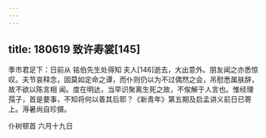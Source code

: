 ```yaml
---
---
---
```

title: 180619 致许寿裳[145]
---




季巿君足下：日前从 铭伯先生处得知 夫人[146]逝去，大出意外。朋友闻之亦悉惊叹。夫节哀释念，固莫如定命之谭，而仆则仍以为不过偶然之会，吊慰悉属肤辞，故不欲以陈言相 闻。度在明达，当早识聚离生死之故，不俟解于人言也。惟经理孺子，首是要事，不知将何以善其后耶？《新青年》第五期及启孟讲义前日已寄上。溽暑尚自珍摄。

仆树顿首 六月十九日